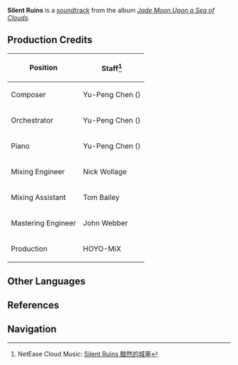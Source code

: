 {{Soundtrack Infobox
|title          =
|image          = Jade Moon Upon a Sea of Clouds.jpg
|album          = Jade Moon Upon a Sea of Clouds
|disc           = 2
|number         = 63
|featured       =
|featured2      =
|featured3      =
|featured_disc  =
|featured_disc2 =
|featured_disc3 =
|youtube_id     = c0jZ7sPyouE
|youtube_time   = 2354
|spotify_id     = 3Vn5vcFVQ0rW49tJJNw3pP
|played_in      = Lingju Pass; Qingxu Pool
|during         = [[Lingju Pass]], [[Qingxu Pool]]
|domain         =
|previous       = Slumbering Lore
|next           = Lone Drifter
}}
'''Silent Ruins''' is a [[soundtrack]] from the album ''[[Jade Moon Upon a Sea of Clouds]]''.

==Production Credits==
{| class="wikitable" style="text-align:left; height:0.5em"
! Position
! Staff<ref>NetEase Cloud Music: [https://music.163.com/#/song?id=1492276634 Silent Ruins 黯然的城塞]</ref>
|-
! Composer
| Yu-Peng Chen ({{Lang|zh=陈致逸|mini=1}})
|-
! Orchestrator
| Yu-Peng Chen ({{Lang|zh=陈致逸|mini=1}})
|-
! Piano
| Yu-Peng Chen ({{Lang|zh=陈致逸|mini=1}})
|-
! Mixing Engineer
| Nick Wollage
|-
! Mixing Assistant
| Tom Bailey
|-
! Mastering Engineer
| John Webber
|-
! Production
| HOYO-MiX
|}

==Other Languages==
{{Other Languages
|default_hidden = 1
|en      = Silent Ruins
|zhs     = 黯然的城塞
|zhs_rm  = Ànrán de Chéngsài
|zht     = 黯然的城塞
|zht_rm  = Ànrán de Chéngsài
|ja      = 静かな遺跡
|ja_rm   = Shizuka-na Iseki
}}

==References==
{{Reflist}}

==Navigation==
{{Soundtrack Navbox|Jade Moon Upon a Sea of Clouds}}
